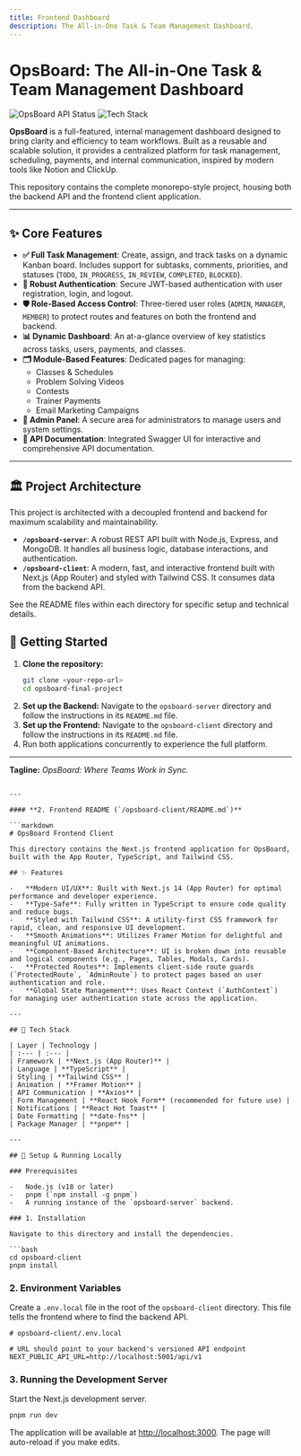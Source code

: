 ```yaml
---
title: Frontend Dashboard
description: The All-in-One Task & Team Management Dashboard.
---
```


# OpsBoard: The All-in-One Task & Team Management Dashboard

![OpsBoard API Status](https://img.shields.io/website?label=API%20Status&style=for-the-badge&url=http%3A%2F%2Flocalhost%3A5001)
![Tech Stack](https://img.shields.io/badge/Tech-MERN%2BNext.js-blue.svg?style=for-the-badge)

**OpsBoard** is a full-featured, internal management dashboard designed to bring clarity and efficiency to team workflows. Built as a reusable and scalable solution, it provides a centralized platform for task management, scheduling, payments, and internal communication, inspired by modern tools like Notion and ClickUp.

This repository contains the complete monorepo-style project, housing both the backend API and the frontend client application.

---

## ✨ Core Features

- **✅ Full Task Management**: Create, assign, and track tasks on a dynamic Kanban board. Includes support for subtasks, comments, priorities, and statuses (`TODO`, `IN_PROGRESS`, `IN_REVIEW`, `COMPLETED`, `BLOCKED`).
- **🔐 Robust Authentication**: Secure JWT-based authentication with user registration, login, and logout.
- **🛡️ Role-Based Access Control**: Three-tiered user roles (`ADMIN`, `MANAGER`, `MEMBER`) to protect routes and features on both the frontend and backend.
- **📊 Dynamic Dashboard**: An at-a-glance overview of key statistics across tasks, users, payments, and classes.
- **🗂️ Module-Based Features**: Dedicated pages for managing:
  - Classes & Schedules
  - Problem Solving Videos
  - Contests
  - Trainer Payments
  - Email Marketing Campaigns
- **👑 Admin Panel**: A secure area for administrators to manage users and system settings.
- **📄 API Documentation**: Integrated Swagger UI for interactive and comprehensive API documentation.

---

## 🏛️ Project Architecture

This project is architected with a decoupled frontend and backend for maximum scalability and maintainability.

- **`/opsboard-server`**: A robust REST API built with Node.js, Express, and MongoDB. It handles all business logic, database interactions, and authentication.
- **`/opsboard-client`**: A modern, fast, and interactive frontend built with Next.js (App Router) and styled with Tailwind CSS. It consumes data from the backend API.

See the README files within each directory for specific setup and technical details.

## 🚀 Getting Started

1.  **Clone the repository:**
    ```bash
    git clone <your-repo-url>
    cd opsboard-final-project
    ```
2.  **Set up the Backend:** Navigate to the `opsboard-server` directory and follow the instructions in its `README.md` file.
3.  **Set up the Frontend:** Navigate to the `opsboard-client` directory and follow the instructions in its `README.md` file.
4.  Run both applications concurrently to experience the full platform.

---

**Tagline:** _OpsBoard: Where Teams Work in Sync._

````

---

#### **2. Frontend README (`/opsboard-client/README.md`)**

```markdown
# OpsBoard Frontend Client

This directory contains the Next.js frontend application for OpsBoard, built with the App Router, TypeScript, and Tailwind CSS.

## ✨ Features

-   **Modern UI/UX**: Built with Next.js 14 (App Router) for optimal performance and developer experience.
-   **Type-Safe**: Fully written in TypeScript to ensure code quality and reduce bugs.
-   **Styled with Tailwind CSS**: A utility-first CSS framework for rapid, clean, and responsive UI development.
-   **Smooth Animations**: Utilizes Framer Motion for delightful and meaningful UI animations.
-   **Component-Based Architecture**: UI is broken down into reusable and logical components (e.g., Pages, Tables, Modals, Cards).
-   **Protected Routes**: Implements client-side route guards (`ProtectedRoute`, `AdminRoute`) to protect pages based on user authentication and role.
-   **Global State Management**: Uses React Context (`AuthContext`) for managing user authentication state across the application.

---

## 🔧 Tech Stack

| Layer | Technology |
| :--- | :--- |
| Framework | **Next.js (App Router)** |
| Language | **TypeScript** |
| Styling | **Tailwind CSS** |
| Animation | **Framer Motion** |
| API Communication | **Axios** |
| Form Management | **React Hook Form** (recommended for future use) |
| Notifications | **React Hot Toast** |
| Date Formatting | **date-fns** |
| Package Manager | **pnpm** |

---

## 🚀 Setup & Running Locally

### Prerequisites

-   Node.js (v18 or later)
-   pnpm (`npm install -g pnpm`)
-   A running instance of the `opsboard-server` backend.

### 1. Installation

Navigate to this directory and install the dependencies.

```bash
cd opsboard-client
pnpm install
````

### 2. Environment Variables

Create a `.env.local` file in the root of the `opsboard-client` directory. This file tells the frontend where to find the backend API.

```.env
# opsboard-client/.env.local

# URL should point to your backend's versioned API endpoint
NEXT_PUBLIC_API_URL=http://localhost:5001/api/v1
```

### 3. Running the Development Server

Start the Next.js development server.

```bash
pnpm run dev
```

The application will be available at [http://localhost:3000](http://localhost:3000). The page will auto-reload if you make edits.
